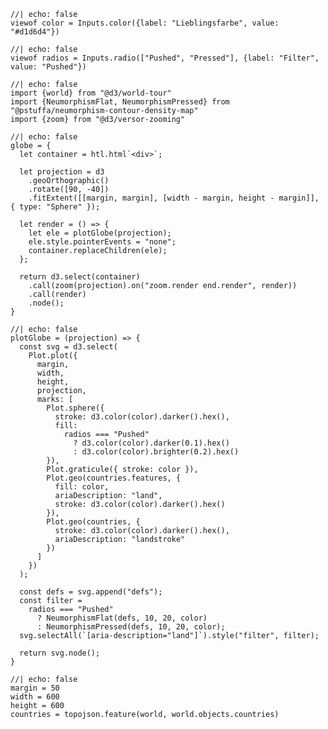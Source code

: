 


```ojs
//| echo: false
viewof color = Inputs.color({label: "Lieblingsfarbe", value: "#d1d6d4"})
```



```ojs
//| echo: false
viewof radios = Inputs.radio(["Pushed", "Pressed"], {label: "Filter", value: "Pushed"})
```


```ojs
//| echo: false
import {world} from "@d3/world-tour"
import {NeumorphismFlat, NeumorphismPressed} from "@pstuffa/neumorphism-contour-density-map"
import {zoom} from "@d3/versor-zooming"
```


```ojs
//| echo: false
globe = {
  let container = htl.html`<div>`;
  
  let projection = d3
    .geoOrthographic()
    .rotate([90, -40])
    .fitExtent([[margin, margin], [width - margin, height - margin]], { type: "Sphere" });
  
  let render = () => {
    let ele = plotGlobe(projection);
    ele.style.pointerEvents = "none";
    container.replaceChildren(ele);
  };
  
  return d3.select(container)
    .call(zoom(projection).on("zoom.render end.render", render))
    .call(render)
    .node();
}
```



```ojs
//| echo: false
plotGlobe = (projection) => {
  const svg = d3.select(
    Plot.plot({
      margin,
      width,
      height,
      projection,
      marks: [
        Plot.sphere({
          stroke: d3.color(color).darker().hex(),
          fill:
            radios === "Pushed"
              ? d3.color(color).darker(0.1).hex()
              : d3.color(color).brighter(0.2).hex()
        }),
        Plot.graticule({ stroke: color }),
        Plot.geo(countries.features, {
          fill: color,
          ariaDescription: "land",
          stroke: d3.color(color).darker().hex()
        }),
        Plot.geo(countries, {
          stroke: d3.color(color).darker().hex(),
          ariaDescription: "landstroke"
        })
      ]
    })
  );

  const defs = svg.append("defs");
  const filter =
    radios === "Pushed"
      ? NeumorphismFlat(defs, 10, 20, color)
      : NeumorphismPressed(defs, 10, 20, color);
  svg.selectAll(`[aria-description="land"]`).style("filter", filter);

  return svg.node();
}
```




```ojs
//| echo: false
margin = 50
width = 600
height = 600
countries = topojson.feature(world, world.objects.countries)
```

